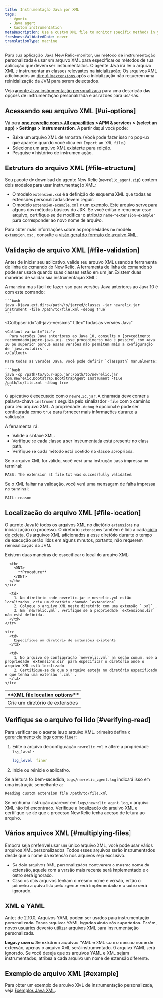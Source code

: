 ```yaml
---
title: Instrumentação Java por XML
tags:
  - Agents
  - Java agent
  - Custom instrumentation
metaDescription: Use a custom XML file to monitor specific methods in your Java app without modifying code in New Relic.
freshnessValidatedDate: never
translationType: machine
---
```


Para sua aplicação Java New Relic-monitor, um método de instrumentação personalizada é usar um arquivo XML para especificar os métodos de sua aplicação que devem ser instrumentados. O agente Java irá ler o arquivo XML e instrumentar as classes relevantes na inicialização; Os arquivos XML adicionados ao [diretório`extensions` ](#file-location)após a inicialização não requerem uma reinicialização da JVM para serem detectados.

Veja [agente Java instrumentação personalizada](/docs/agents/java-agent/custom-instrumentation/java-custom-instrumentation) para uma descrição das opções de instrumentação personalizada e as razões para usá-las.

## Acessando seu arquivo XML [#ui-options]

Vá para <DNT>**[one.newrelic.com > All capabilities](https://one.newrelic.com/all-capabilities) > APM & services > (select an app) > Settings > Instrumentation**</DNT>. A partir daqui você pode:

* Baixe um arquivo XML de amostra. (Você pode fazer isso no pop-up que aparece quando você clica em `Import an XML file`.)
* Selecione um arquivo XML existente para edição.
* Pesquise o histórico de instrumentação.

## Estrutura do arquivo XML [#file-structure]

Seu pacote de download do agente New Relic (`newrelic_agent.zip`) contém dois modelos para usar instrumentação XML:

* O modelo `extension.xsd` é a definição do esquema XML que todas as extensões personalizadas devem seguir.
* O modelo `extension-example.xml` é um exemplo. Este arquivo serve para alguns dos métodos básicos do JDK. Se você editar e renomear esse arquivo, certifique-se de modificar o atributo `name="extension-example"` para corresponder ao novo nome de arquivo.

Para obter mais informações sobre as propriedades no modelo `extension.xsd` , consulte a [visão geral do formato de arquivo XML](/docs/agents/java-agent/custom-instrumentation/java-custom-instrumentation-xml-examples#file-format).

## Validação de arquivo XML [#file-validation]

Antes de iniciar seu aplicativo, valide seu arquivo XML usando a ferramenta de linha de comando do New Relic. A ferramenta de linha de comando só pode ser usada quando suas classes estão em um jar. Existem duas maneiras de validar sua instrumentação XML:

<CollapserGroup>
  <Collapser
    id="pre-java-10"
    title="Versões Java abaixo de Java 10"
  >
    A maneira mais fácil de fazer isso para versões Java anteriores ao Java 10 é com este comando:

    ```bash
    java -Djava.ext.dirs=/path/to/jarred/classes -jar newrelic.jar instrument -file /path/to/file.xml -debug true
    ```
  </Collapser>

  <Collapser
    id="all-java-versions"
    title="Todas as versões Java"
  >
    <Callout variant="tip">
      Para versões Java anteriores ao Java 10, consulte o [procedimento recomendado](#pre-java-10). Esse procedimento não é possível com Java 10 ou superior porque essas versões não permitem mais a configuração de `java.ext.dirs` .
    </Callout>

    Para todas as versões Java, você pode definir `classpath` manualmente:

    ```bash
    java -cp /path/to/your-app.jar:/path/to/newrelic.jar com.newrelic.bootstrap.BootstrapAgent instrument -file /path/to/file.xml -debug true
    ```
  </Collapser>
</CollapserGroup>

O aplicativo é executado com o `newrelic.jar`. A chamada deve conter a palavra-chave `instrument` seguida pelo sinalizador `-file` com o caminho para seu arquivo XML. A propriedade `-debug` é opcional e pode ser configurada como `true` para fornecer mais informações durante a validação.

A ferramenta irá:

* Valide a sintaxe XML.
* Verifique se cada classe a ser instrumentada está presente no class path.
* Verifique se cada método está contido na classe apropriada.

Se o arquivo XML for válido, você verá uma instrução pass impressa no terminal:

```
PASS: The extension at file.txt was successfully validated.
```

Se o XML falhar na validação, você verá uma mensagem de falha impressa no terminal:

```
FAIL: reason
```

## Localização do arquivo XML [#file-location]

O agente Java lê todos os arquivos XML no diretório `extensions` na inicialização do processo. O diretório `extensions` também é lido a cada [ciclo de coleta](/docs/accounts-partnerships/education/getting-started-new-relic/glossary#harvest-cycle). Os arquivos XML adicionados a esse diretório durante o tempo de execução serão lidos em alguns minutos, portanto, não requerem reinicialização da JVM.

Existem duas maneiras de especificar o local do arquivo XML:

<table>
  <thead>
    <tr>
      <th width={200}>
        <DNT>
          **XML file location options**
        </DNT>
      </th>

      <th>
        <DNT>
          **Procedure**
        </DNT>
      </th>
    </tr>
  </thead>

  <tbody>
    <tr>
      <td>
        Crie um diretório de extensões
      </td>

      <td>
        1. No diretório onde newrelic.jar e newrelic.yml estão localizados, crie um diretório chamado `extensions`.
        2. Coloque o arquivo XML neste diretório com uma extensão `.xml` .
        3. Em `newrelic.yml`, verifique se a propriedade `extensions.dir` não está definida.
      </td>
    </tr>

    <tr>
      <td>
        Especifique um diretório de extensões existente
      </td>

      <td>
        1. No arquivo de configuração `newrelic.yml` na seção comum, use a propriedade `extensions.dir` para especificar o diretório onde o arquivo XML está localizado.
        2. Certifique-se de que o arquivo esteja no diretório especificado e que tenha uma extensão `.xml` .
      </td>
    </tr>
  </tbody>
</table>

## Verifique se o arquivo foi lido [#verifying-read]

Para verificar se o agente leu o arquivo XML, primeiro [defina o gerenciamento de logs como `finer`](/docs/java/java-kb-101):

1. Edite o arquivo de configuração `newrelic.yml` e altere a propriedade `log_level` :

   ```yml
   log_level: finer
   ```

2. Inicie ou reinicie o aplicativo.

Se a leitura foi bem-sucedida, `logs/newrelic_agent.log` indicará isso em uma instrução semelhante a:

```
Reading custom extension file /path/to/file.xml
```

Se nenhuma instrução aparecer em `logs/newrelic_agent.log`, o arquivo XML não foi encontrado. Verifique a localização do arquivo XML e certifique-se de que o processo New Relic tenha acesso de leitura ao arquivo.

## Vários arquivos XML [#multiplying-files]

Embora seja preferível usar um único arquivo XML, você pode usar vários arquivos XML personalizados. Todos esses arquivos serão instrumentados desde que o nome da extensão nos arquivos seja exclusivo.

* Se dois arquivos XML personalizados contiverem o mesmo nome de extensão, aquele com a versão mais recente será implementado e o outro será ignorado.
* Caso os dois arquivos tenham o mesmo nome e versão, então o primeiro arquivo lido pelo agente será implementado e o outro será ignorado.

## XML e YAML

Antes de 2.10.0, Arquivos YAML podem ser usados para instrumentação personalizada. Esses arquivos YAML legados ainda são suportados. Porém, novos usuários deverão utilizar arquivos XML para instrumentação personalizada.

<DNT>**Legacy users:**</DNT> Se existirem arquivos YAML e XML com o mesmo nome de extensão, apenas o arquivo XML será instrumentado. O arquivo YAML será ignorado. Se você deseja que os arquivos YAML e XML sejam instrumentados, atribua a cada arquivo um nome de extensão diferente.

## Exemplo de arquivo XML [#example]

Para obter um exemplo de arquivo XML de instrumentação personalizada, veja [Exemplos Java XML](/docs/java/custom-xml-examples).
